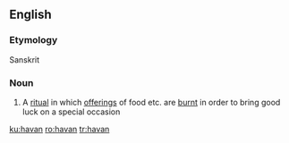 ==English==

===Etymology===
Sanskrit

===Noun===
{{wikipedia}}
{{en-noun}}

# A [[ritual]] in which [[offering]]s of food etc. are [[burnt]] in order to bring good luck on a special occasion

[[ku:havan]]
[[ro:havan]]
[[tr:havan]]